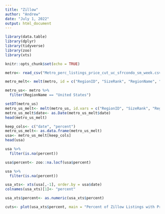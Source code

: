 ```yaml
---
title: "Zillow"
author: "Andrew"
date: "July 1, 2022"
output: html_document
---
```

```r
library(data.table)
library(dplyr)
library(tidyverse)
library(zoo)
library(xts)
```

```r
knitr::opts_chunk$set(echo = TRUE)
```

```r
metro<- read_csv("Metro_perc_listings_price_cut_uc_sfrcondo_sm_week.csv")
```


```r
metro_melt<- melt(metro, id = c("RegionID", "SizeRank", "RegionName", "RegionType", "StateName"))
```

```r
metro_us<- metro %>%
  filter(RegionName == "United States")
```

```r
setDT(metro_us)
metro_us_melt<- melt(metro_us, id.vars = c("RegionID", "SizeRank", "RegionName", "RegionType", "StateName"), variable.name = "date", value.name = "percent")
metro_us_melt$date<- as.Date(metro_us_melt$date)
head(metro_us_melt)
```

```r
keep_cols<- c("date", "percent")
metro_us_melt<- as.data.frame(metro_us_melt)
usa<- metro_us_melt[keep_cols]
head(usa)
```

```r
usa %>%
  filter(is.na(percent))
```
```r
usa$percent<- zoo::na.locf(usa$percent)
```

```r
usa %>%
  filter(is.na(percent))
```


```r
usa_xts<- xts(usa[,-1], order.by = usa$date)
colnames(usa_xts)[1]<- "percent"
```

```r
usa_xts$percent<- as.numeric(usa_xts$percent)
```


```r
cuts<- plot(usa_xts$percent, main = "Percent of Zillow Listings with Price Cuts", col = "#FFCC33", xlab = "Date", ylab = "Percent")
```

